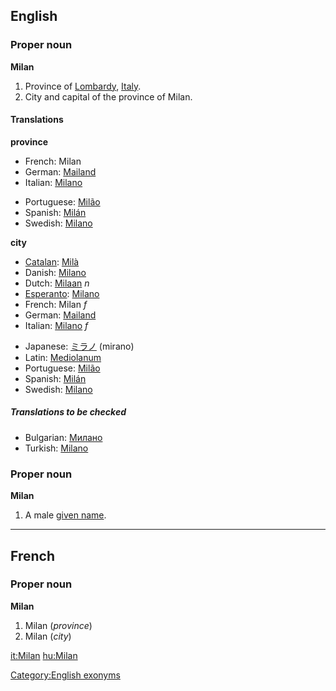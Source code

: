 {{wikipedia}}
==English==
===Proper noun===
'''Milan'''

#Province of [[Lombardy]], [[Italy]].
#City and capital of the province of Milan.

[[Category:English exonyms]]

====Translations====

'''province'''
{{top}}
*French: Milan<!--gender?-->
*German: [[Mailand]]
*Italian: [[Milano]]
{{mid}}
*Portuguese: [[Milão]]
*Spanish: [[Milán]]
*Swedish: [[Milano#Swedish|Milano]]
{{bottom}}

'''city'''
{{top}}
*[[Catalan]]: [[Milà]]
*Danish: [[Milano#Danish|Milano]]
*Dutch: [[Milaan]] ''n''
*[[Esperanto]]: [[Milano#Esperanto|Milano]]
*French: Milan ''f''
*German: [[Mailand]]
*Italian: [[Milano#Italian|Milano]] ''f''
{{mid}}
*Japanese: [[ミラノ]] (mirano)
*Latin: [[Mediolanum]]
*Portuguese: [[Milão]]
*Spanish: [[Milán]]
*Swedish: [[Milano#Swedish|Milano]]
{{bottom}}

=====Translations to be checked=====
<!--Remove this section once all of the translations below have been moved into the tables above.-->
{{checktrans}}

*Bulgarian: [[Милано]]
*Turkish: [[Milano]]

===Proper noun===
'''Milan'''

#A male [[given name]].

----
==French==
===Proper noun===
'''Milan'''

#Milan (''province'')
#Milan (''city'')

[[it:Milan]]
[[hu:Milan]]